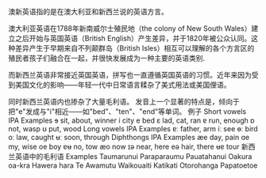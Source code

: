 {{multiple issues|
{{expand|time=2014-06-14T16:46:42+00:00}}
{{expert|time=2014-06-14T16:46:42+00:00}}
{{unreferenced|time=2014-06-14T16:46:42+00:00}}
}}
澳新英语指的是在澳大利亚和新西兰说的英语方言。

澳大利亚英语在1788年新南威尔士殖民地（the colony of New South Wales）建立之后开始与英国英语（British English）产生差异，并于1820年被公众认同。这种差异产生于早期来自不列颠群岛（British Isles）相互可以理解的各个方言区的殖民者孩子们融合在一起，并很快发展成为一种主要的英语类别.


而新西兰英语非常接近英国英语，拼写也一直遵循英国英语的习惯。近年来因为受到美国文化的影响——年轻一代中日常语言糅杂了美式用法或美国俚语。

同时新西兰英语内也掺杂了大量毛利语。
发音上一个显著的特点是，倾向于把"e"发成与"i"相近——如"bed"、"ten"、"end"等单词。
例子
Short vowels
IPA Examples
ɘ sit, about, winner
i city
e bed
ɛ lad, cat, ran
ɐ run, enough
ɒ not, wasp
ʊ put, wood
Long vowels
IPA Examples
ɐː father, arm
iː see
ɵː bird
oː law, caught
ʉː soon, through
Diphthongs
IPA Examples
æe day, pain
ɑe my, wise
oe boy
ɐʉ no, tow
æo now
ɪə near, here
eə hair, there
ʉɐ tour
新西兰英语中的毛利语
Examples Taumarunui
Paraparaumu
Pauatahanui
Oakura oa-kra
Hawera hara
Te Awamutu
Waikouaiti
Katikati
Otorohanga
Papatoetoe